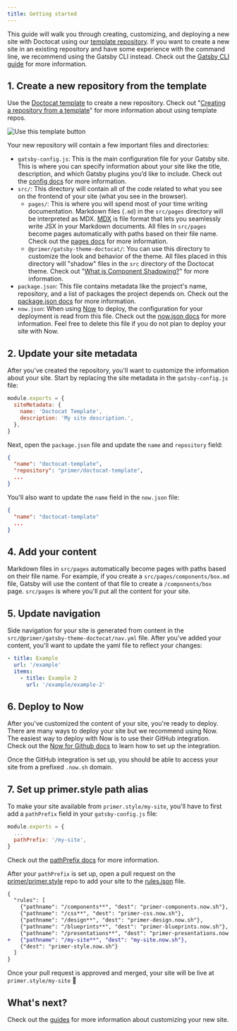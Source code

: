 ```yaml
---
title: Getting started
---
```


This guide will walk you through creating, customizing, and deploying a new site with Doctocat using our [template repository](<](https://github.com/primer/doctocat-starter)>). If you want to create a new site in an existing repository and have some experience with the command line, we recommend using the Gatsby CLI instead. Check out the [Gatsby CLI guide](/guides/gatsby-cli) for more information.

## 1. Create a new repository from the template

Use the [Doctocat template](https://github.com/primer/doctocat-starter) to create a new repository. Check out "[Creating a repository from a template](https://help.github.com/en/articles/creating-a-repository-from-a-template)" for more information about using template repos.

![Use this template button](https://help.github.com/assets/images/help/repository/use-this-template-button.png)

Your new repository will contain a few important files and directories:

- `gatsby-config.js`: This is the main configuration file for your Gatsby site. This is where you can specify information about your site like the title, description, and which Gatsby plugins you’d like to include. Check out the [config docs](https://www.gatsbyjs.org/docs/gatsby-config/) for more information.
- `src/`: This directory will contain all of the code related to what you see on the frontend of your site (what you see in the browser).
  - `pages/`: This is where you will spend most of your time writing documentation. Markdown files (`.md`) in the `src/pages` directory will be interpreted as MDX. [MDX](https://mdxjs.com/) is file format that lets you seamlessly write JSX in your Markdown documents. All files in `src/pages` become pages automatically with paths based on their file name. Check out the [pages docs](https://www.gatsbyjs.org/docs/recipes/#creating-pages) for more information.
  - `@primer/gatsby-theme-doctocat/`: You can use this directory to customize the look and behavior of the theme. All files placed in this directory will "shadow" files in the `src` directory of the Doctocat theme. Check out "[What is Component Shadowing?](https://www.gatsbyjs.org/blog/2019-04-29-component-shadowing/)" for more information.
- `package.json`: This file contains metadata like the project's name, repository, and a list of packages the project depends on. Check out the [package.json docs](https://docs.npmjs.com/files/package.json) for more information.
- `now.json`: When using [Now](https://zeit.co/now) to deploy, the configuration for your deployment is read from this file. Check out the [now.json docs](https://zeit.co/docs/v2/deployments/configuration/?query=now.json) for more information. Feel free to delete this file if you do not plan to deploy your site with Now.

## 2. Update your site metadata

After you've created the repository, you'll want to customize the information about your site. Start by replacing the site metadata in the `gatsby-config.js` file:

```js
module.exports = {
  siteMetadata: {
    name: 'Doctocat Template',
    description: 'My site description.',
  },
}
```

Next, open the `package.json` file and update the `name` and `repository` field:

```json
{
  "name": "doctocat-template",
  "repository": "primer/doctocat-template",
  ...
}
```

You'll also want to update the `name` field in the `now.json` file:

```json
{
  "name": "doctocat-template"
  ...
}
```

## 4. Add your content

Markdown files in `src/pages` automatically become pages with paths based on their file name. For example, if you create a `src/pages/components/box.md` file, Gatsby will use the content of that file to create a `/components/box` page. `src/pages` is where you'll put all the content for your site.

## 5. Update navigation

Side navigation for your site is generated from content in the `src/@primer/gatsby-theme-doctocat/nav.yml` file. After you've added your content, you'll want to update the yaml file to reflect your changes:

```yml
- title: Example
  url: '/example'
  items:
    - title: Example 2
      url: '/example/example-2'
```

## 6. Deploy to Now

After you've customized the content of your site, you're ready to deploy. There are many ways to deploy your site but we recommend using Now. The easiest way to deploy with Now is to use their GitHub integration. Check out the [Now for Github docs](https://zeit.co/docs/v2/integrations/now-for-github/) to learn how to set up the integration.

Once the GitHub integration is set up, you should be able to access your site from a prefixed `.now.sh` domain.

## 7. Set up primer.style path alias

To make your site available from `primer.style/my-site`, you'll have to first add a `pathPrefix` field in your `gatsby-config.js` file:

```js
module.exports = {
  ...
  pathPrefix: '/my-site',
}
```

Check out the [pathPrefix docs](https://www.gatsbyjs.org/docs/path-prefix/) for more information.

After your `pathPrefix` is set up, open a pull request on the [primer/primer.style](https://github.com/primer/primer.style) repo to add your site to the [rules.json](https://github.com/primer/primer.style/blob/master/rules.json) file.

```diff
{
  "rules": [
    {"pathname": "/components**", "dest": "primer-components.now.sh"},
    {"pathname": "/css**", "dest": "primer-css.now.sh"},
    {"pathname": "/design**", "dest": "primer-design.now.sh"},
    {"pathname": "/blueprints**", "dest": "primer-blueprints.now.sh"},
    {"pathname": "/presentations**", "dest": "primer-presentations.now.sh"},
+   {"pathname": "/my-site**", "dest": "my-site.now.sh"},
    {"dest": "primer-style.now.sh"}
  ]
}
```

Once your pull request is approved and merged, your site will be live at `primer.style/my-site` 🎉

## What's next?

Check out the [guides](#) for more information about customizing your new site.
